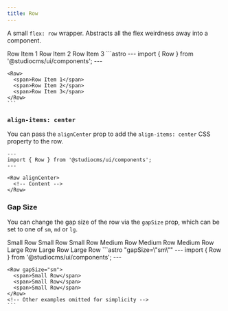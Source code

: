 ```yaml
---
title: Row
---
```



A small `flex: row` wrapper. Abstracts all the flex weirdness away into a component.

<Tabs>
  <TabItem label="Preview">
    <PreviewCard>
      <Row>
        <span>Row Item 1</span>
        <span>Row Item 2</span>
        <span>Row Item 3</span>
      </Row>
    </PreviewCard>
  </TabItem>
  <TabItem label="Code">
    ```astro
    ---
    import { Row } from '@studiocms/ui/components';
    ---

    <Row>
      <span>Row Item 1</span>
      <span>Row Item 2</span>
      <span>Row Item 3</span>
    </Row>
    ```
  </TabItem>
</Tabs>

### `align-items: center`

You can pass the `alignCenter` prop to add the `align-items: center` CSS property to the row.

```astro "alignCenter"
---
import { Row } from '@studiocms/ui/components';
---

<Row alignCenter>
  <!-- Content -->
</Row>
```

### Gap Size

You can change the gap size of the row via the `gapSize` prop, which can be set to one of `sm`, `md` or `lg`.

<Tabs>
  <TabItem label="Preview">
    <PreviewCard vertical gapSize="lg">
      <Row gapSize="sm">
        <span>Small Row</span>
        <span>Small Row</span>
        <span>Small Row</span>
      </Row>
      <Row gapSize="md">
        <span>Medium Row</span>
        <span>Medium Row</span>
        <span>Medium Row</span>
      </Row>
      <Row gapSize="lg">
        <span>Large Row</span>
        <span>Large Row</span>
        <span>Large Row</span>
      </Row>
    </PreviewCard>
  </TabItem>
  <TabItem label="Code">
    ```astro "gapSize=\"sm\""
    ---
    import { Row } from '@studiocms/ui/components';
    ---

    <Row gapSize="sm">
      <span>Small Row</span>
      <span>Small Row</span>
      <span>Small Row</span>
    </Row>
    <!-- Other examples omitted for simplicity -->
    ```
  </TabItem>
</Tabs>
